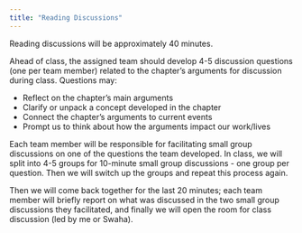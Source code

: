 ```yaml
---
title: "Reading Discussions"
---
```


Reading discussions will be approximately 40 minutes.

Ahead of class, the assigned team should develop 4-5 discussion questions (one per team member) related to the chapter's arguments for discussion during class. Questions may:

* Reflect on the chapter's main arguments
* Clarify or unpack a concept developed in the chapter
* Connect the chapter's arguments to current events
* Prompt us to think about how the arguments impact our work/lives

Each team member will be responsible for facilitating small group discussions on one of the questions the team developed.
In class, we will split into 4-5 groups for 10-minute small group discussions - one group per question. Then we will switch up the groups and repeat this process again.

Then we will come back together for the last 20 minutes; each team member will briefly report on what was discussed in the two small group discussions they facilitated, and finally we will open the room for class discussion (led by me or Swaha).



